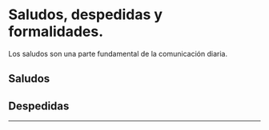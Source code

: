 
# Saludos, despedidas y formalidades. 

Los saludos son una parte fundamental de la comunicación diaria.

## Saludos 

<ImageFlipContainer lecture="greetings" />

## Despedidas

<ImageFlipContainer lecture="farewells" />

<hr />
<Quiz lecture="greetings-farewells" />
